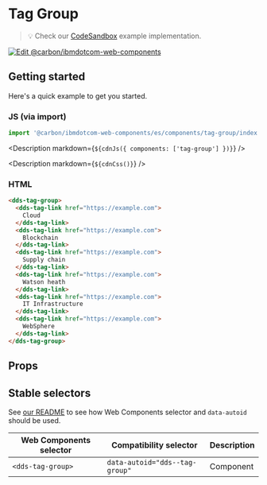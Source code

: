 


# Tag Group

> 💡 Check our
> [CodeSandbox](https://githubbox.com/carbon-design-system/carbon-for-ibm-dotcom/tree/master/packages/web-components/examples/codesandbox/components/tag-group)
> example implementation.

[![Edit @carbon/ibmdotcom-web-components](https://codesandbox.io/static/img/play-codesandbox.svg)](https://githubbox.com/carbon-design-system/carbon-for-ibm-dotcom/tree/master/packages/web-components/examples/codesandbox/components/tag-group)

## Getting started

Here's a quick example to get you started.

### JS (via import)

```javascript
import '@carbon/ibmdotcom-web-components/es/components/tag-group/index.js';
```

<Description markdown={`${cdnJs({ components: ['tag-group'] })}`} />

<Description markdown={`${cdnCss()}`} />

### HTML

```html
<dds-tag-group>
  <dds-tag-link href="https://example.com">
    Cloud
  </dds-tag-link>
  <dds-tag-link href="https://example.com">
    Blockchain
  </dds-tag-link>
  <dds-tag-link href="https://example.com">
    Supply chain
  </dds-tag-link>
  <dds-tag-link href="https://example.com">
    Watson heath
  </dds-tag-link>
  <dds-tag-link href="https://example.com">
    IT Infrastructure
  </dds-tag-link>
  <dds-tag-link href="https://example.com">
    WebSphere
  </dds-tag-link>
</dds-tag-group>
```

## Props

<Props of="dds-tag-group" />

## Stable selectors

See [our README](https://github.com/carbon-design-system/carbon-for-ibm-dotcom/tree/master/packages/web-components#stable-selectors-for-analytics-and-integratione2e-testing-in-web-components) to see how Web Components selector and `data-autoid` should be used.

| Web Components selector     | Compatibility selector                   | Description |
| --------------------------- | ---------------------------------------- | ----------- |
| `<dds-tag-group>`           | `data-autoid="dds--tag-group"`          | Component   |

<Description markdown={contributing} />
